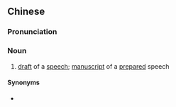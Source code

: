 {{also|演讲稿}}
==Chinese==
{{zh-forms|s=演讲稿|type=21}}

===Pronunciation===
{{zh-pron
|m=yǎnjiǎnggǎo,er=y
|c=jin2 gong2 gou2
|cat=n
}}

===Noun===
{{zh-noun}}

# [[draft]] of a [[speech]]; [[manuscript]] of a [[prepared]] speech

====Synonyms====
* {{zh-l|講稿}}